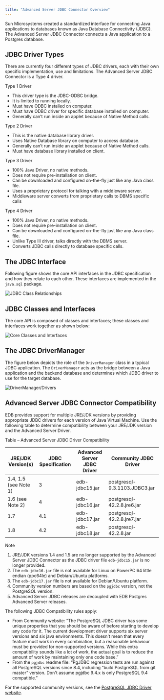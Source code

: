 ```yaml
---
title: "Advanced Server JDBC Connector Overview"
---
```


<div id="advanced_server_jdbc_connector_overview" class="registered_link"></div>


Sun Microsystems created a standardized interface for connecting Java applications to databases known as Java Database Connectivity (JDBC). The Advanced Server JDBC Connector connects a Java application to a Postgres database.

<div id="jdbc_driver_types" class="registered_link"></div>

## JDBC Driver Types



There are currently four different types of JDBC drivers, each with their own specific implementation, use and limitations. The Advanced Server JDBC Connector is a Type 4 driver.

Type 1 Driver

-   This driver type is the JDBC-ODBC bridge.
-   It is limited to running locally.
-   Must have ODBC installed on computer.
-   Must have ODBC driver for specific database installed on computer.
-   Generally can’t run inside an applet because of Native Method calls.

Type 2 Driver

-   This is the native database library driver.
-   Uses Native Database library on computer to access database.
-   Generally can’t run inside an applet because of Native Method calls.
-   Must have database library installed on client.

Type 3 Driver

-   100% Java Driver, no native methods.
-   Does not require pre-installation on client.
-   Can be downloaded and configured on-the-fly just like any Java class file.
-   Uses a proprietary protocol for talking with a middleware server.
-   Middleware server converts from proprietary calls to DBMS specific calls

Type 4 Driver

-   100% Java Driver, no native methods.
-   Does not require pre-installation on client.
-   Can be downloaded and configured on-the-fly just like any Java class file.
-   Unlike Type III driver, talks directly with the DBMS server.
-   Converts JDBC calls directly to database specific calls.

## The JDBC Interface



Following figure shows the core API interfaces in the JDBC specification and how they relate to each other. These interfaces are implemented in the `java.sql` package.

![*JDBC Class Relationships*](images/jdbc_class_relationships.png)

## JDBC Classes and Interfaces



The core API is composed of classes and interfaces; these classes and interfaces work together as shown below:

![*Core Classes and Interfaces*](images/core_classes_and_interfaces.png)

## The JDBC DriverManager



The figure below depicts the role of the `DriverManager` class in a typical JDBC application. The `DriverManager` acts as the bridge between a Java application and the backend database and determines which JDBC driver to use for the target database.

![*DriverManager/Drivers*](images/drivermanager_drivers.png)

## Advanced Server JDBC Connector Compatibility



EDB provides support for multiple JRE/JDK versions by providing appropriate JDBC drivers for each version of Java Virtual Machine. Use the following table to determine compatibility between your JRE/JDK version and the Advanced Server Driver.

Table – Advanced Server JDBC Driver Compatibility

| JRE/JDK Version(s)    | JDBC Specification | Advanced Server JDBC Driver | Community JDBC Driver         |
|-----------------------|--------------------|-----------------------------|-------------------------------|
| 1.4, 1.5 (see Note 1) | 3                  | edb-jdbc15.jar              | postgresql-9.3.1103.JDBC3.jar |
| 1.6 (see Note 2)      | 4                  | edb-jdbc16.jar              | postgresql-42.2.8.jre6.jar    |
| 1.7                   | 4.1                | edb-jdbc17.jar              | postgresql-42.2.8.jre7.jar    |
| 1.8                   | 4.2                | edb-jdbc18.jar              | postgresql-42.2.8.jar         |

<div class="note">

<div class="title">

Note

</div>

1.  JRE/JDK versions 1.4 and 1.5 are no longer supported by the Advanced Server JDBC Connector as the JDBC driver file `edb-jdbc15.jar` is no longer provided.
2.  The `edb-jdbc16.jar` file is not available for Linux on PowerPC 64 little endian (ppc64le) and Debian/Ubuntu platforms.
3.  The `edb-jdbc17.jar` file is not available for Debian/Ubuntu platform.
4.  Community version numbers are based on the `pgjdbc` version, not the PostgreSQL version.
5.  Advanced Server JDBC releases are decoupled with EDB Postgres Advanced Server releases.

</div>

The following JDBC Compatibility rules apply:

-   From Community website: “The PostgreSQL JDBC driver has some unique properties that you should be aware of before starting to develop any code for it. The current development driver supports six server versions and six java environments. This doesn't mean that every feature must work in every combination, but a reasonable behaviour must be provided for non-supported versions. While this extra compatibility sounds like a lot of work, the actual goal is to reduce the amount of work by maintaining only one code base.”
-   From the `pgjdbc` readme file: “PgJDBC regression tests are run against all PostgreSQL versions since 8.4, including “build PostgreSQL from git master” version. Don't assume pgjdbc 9.4.x is only PostgreSQL 9.4 compatible.”

For the supported community versions, see the [PostgreSQL JDBC Driver website](https://jdbc.postgresql.org/download.html).
